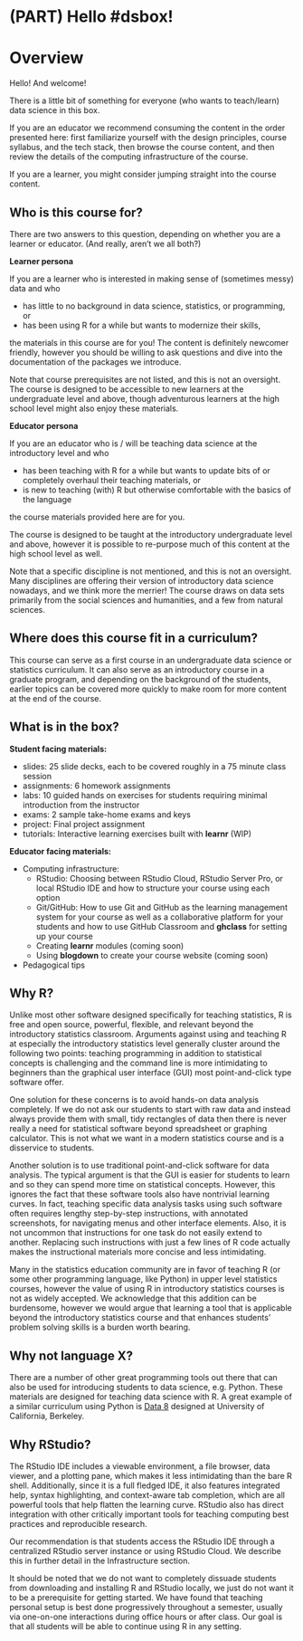 # (PART) Hello #dsbox! {-}

# Overview {#overview}

Hello! And welcome!

There is a little bit of something for everyone (who wants to teach/learn) data science in this box.

If you are an educator we recommend consuming the content in the order presented here: first familiarize yourself with the design principles, course syllabus, and the tech stack, then browse the course content, and then review the details of the computing infrastructure of the course.

If you are a learner, you might consider jumping straight into the course content.

## Who is this course for?

There are two answers to this question, depending on whether you are a learner 
or educator. (And really, aren't we all both?)

**Learner persona**

If you are a learner who is interested in making sense of (sometimes messy) data
and who

- has little to no background in data science, statistics, or programming, or
- has been using R for a while but wants to modernize their skills,

the materials in this course are for you!  The content is definitely newcomer 
friendly, however you should be willing to ask questions and dive into the 
documentation of the packages we introduce.

Note that course prerequisites are not listed, and this is not an oversight. 
The course is designed to be accessible to new learners at the undergraduate 
level and above, though adventurous learners at the high school level might also 
enjoy these materials.

**Educator persona**

If you are an educator who is / will be teaching data science at the introductory 
level and who

- has been teaching with R for a while but wants to update bits of or 
completely overhaul their teaching materials, or
- is new to teaching (with) R but otherwise comfortable with the basics of the 
language

the course materials provided here are for you.

The course is designed to be taught at the introductory undergraduate level and 
above, however it is possible to re-purpose much of this content at the high 
school level as well.

Note that a specific discipline is not mentioned, and this is not an oversight. 
Many disciplines are offering their version of introductory data science 
nowadays, and we think more the merrier! The course draws on data sets 
primarily from the social sciences and humanities, and a few from natural 
sciences.

## Where does this course fit in a curriculum?

This course can serve as a first course in an undergraduate data science or 
statistics curriculum. It can also serve as an introductory course in a graduate 
program, and depending on the background of the students, earlier topics can 
be covered more quickly to make room for more content at the end of the course. 

## What is in the box?

**Student facing materials:**

- slides: 25 slide decks, each to be covered roughly in a 75 minute class 
session
- assignments: 6 homework assignments
- labs: 10 guided hands on exercises for students requiring minimal 
introduction from the instructor
- exams: 2 sample take-home exams and keys
- project: Final project assignment
- tutorials: Interactive learning exercises built with **learnr** (WIP)

**Educator facing materials:**

- Computing infrastructure:
    - RStudio: Choosing between RStudio Cloud, RStudio Server Pro, or local RStudio 
IDE and how to structure your course using each option
    - Git/GitHub: How to use Git and GitHub as the learning management system for 
your course as well as a collaborative platform for your students and how to use 
GitHub Classroom and **ghclass** for setting up your course
    - Creating **learnr** modules (coming soon)
    - Using **blogdown** to create your course website (coming soon)
- Pedagogical tips

## Why R?

Unlike most other software designed specifically for teaching statistics, R 
is free and open source, powerful, flexible, and relevant beyond the 
introductory statistics classroom. Arguments against using and teaching 
R at especially the introductory statistics level generally cluster around 
the following two points: teaching programming in addition to statistical 
concepts is challenging and the command line is more intimidating to beginners 
than the graphical user interface (GUI) most point-and-click type software 
offer.

One solution for these concerns is to avoid hands-on data analysis completely. 
If we do not ask our students to start with raw data and instead always provide 
them with small, tidy rectangles of data then there is never really a need for 
statistical software beyond spreadsheet or graphing calculator. This is not 
what we want in a modern statistics course and is a disservice to students.

Another solution is to use traditional point-and-click software for data 
analysis. The typical argument is that the GUI is easier for students to learn 
and so they can spend more time on statistical concepts. However, this ignores 
the fact that these software tools also have nontrivial learning curves. In 
fact, teaching specific data analysis tasks using such software often requires 
lengthy step-by-step instructions, with annotated screenshots, for navigating 
menus and other interface elements. Also, it is not uncommon that instructions 
for one task do not easily extend to another. Replacing such instructions with 
just a few lines of R code actually makes the instructional materials more 
concise and less intimidating.

Many in the statistics education community are in favor of teaching R (or some 
other programming language, like Python) in upper level statistics courses, 
however the value of using R in introductory statistics courses is not as widely 
accepted. We acknowledge that this addition can be burdensome, however we would 
argue that learning a tool that is applicable beyond the introductory statistics 
course and that enhances students' problem solving skills is a burden worth 
bearing.

## Why not language X?

There are a number of other great programming tools out there that can also be 
used for introducing students to data science, e.g. Python. These materials are 
designed for teaching data science with R. A great example of a similar 
curriculum using Python is [Data 8](http://data8.org/) designed at University of 
California, Berkeley.

## Why RStudio?

The RStudio IDE includes a viewable environment, a file browser, data viewer, 
and a plotting pane, which makes it less intimidating than the bare R shell. 
Additionally, since it is a full fledged IDE, it also features integrated help, 
syntax highlighting, and context-aware tab completion, which are all powerful 
tools that help flatten the learning curve. RStudio also has direct integration 
with other critically important tools for teaching computing best practices and 
reproducible research.

Our recommendation is that students access the RStudio IDE through a centralized 
RStudio server instance or using RStudio Cloud. We describe this in further 
detail in the Infrastructure section.

It should be noted that we do not want to completely dissuade students from 
downloading and installing R and RStudio locally, we just do not want it to be 
a prerequisite for getting started. We have found that teaching personal setup 
is best done progressively throughout a semester, usually via one-on-one 
interactions during office hours or after class. Our goal is that all students 
will be able to continue using R in any setting.

